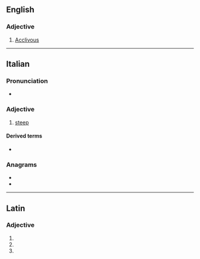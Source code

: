 ==English==

===Adjective===
{{en-adj}}

# {{lb|en|obsolete}} [[acclivous|Acclivous]]

----

==Italian==

===Pronunciation===
* {{rhymes|ive|lang=it}}

===Adjective===
{{it-adj|accliv|e|i}}

# [[steep]]

====Derived terms====
* {{l|it|acclività}}

===Anagrams===
* {{l|it|leccavi}}
* {{l|it|velacci}}

----

==Latin==

===Adjective===
{{la-adj-form|acclīve}}

# {{inflection of|acclīvis||nom|n|s|lang=la}}
# {{inflection of|acclīvis||acc|n|s|lang=la}}
# {{inflection of|acclīvis||voc|n|s|lang=la}}